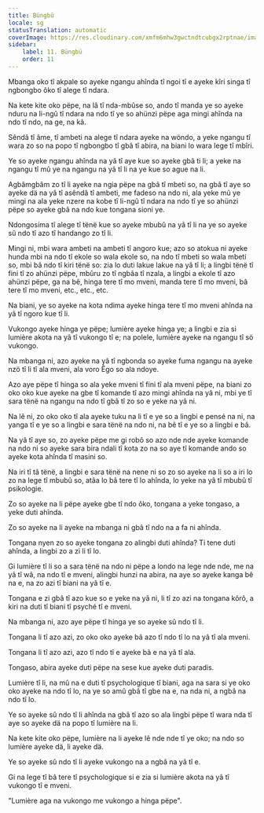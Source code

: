 ```yaml
---
title: Büngbü
locale: sg
statusTranslation: automatic
coverImage: https://res.cloudinary.com/xmfm6mhw3gwctndtcubgx2rptnae/image/upload/v1741354419/small_cover_la_gran_rebelion_28716e29d2.webp
sidebar:
    label: 11. Büngbü
    order: 11
---
```

Mbanga oko tî akpale so ayeke ngangu ahînda tî ngoi tî e ayeke kîri singa tî ngbongbo ôko tî alege tî ndara.

Na kete kite oko pëpe, na lâ tî nda-mbûse so, ando tî manda ye so ayeke nduru na li-ngû tî ndara na ndo tî ye so ahünzi pëpe aga mingi ahînda na ndo tî ndo, na ge, na kâ.

Sêndâ tî âme, tî ambeti na alege tî ndara ayeke na wöndo, a yeke ngangu tî wara zo so na popo tî ngbongbo tî gbâ tî abira, na biani lo wara lege tî mbîri.

Ye so ayeke ngangu ahînda na yâ tî aye kue so ayeke gbâ ti li; a yeke na ngangu tî mû ye na ngangu na yâ tî li na ye kue so ague na li.

Agbâmgbâm zo tî li ayeke na ngia pëpe na gbâ tî mbeti so, na gbâ tî aye so ayeke dä na yâ tî asêndâ tî ambeti, me fadeso na ndo ni, ala yeke mû ye mingi na ala yeke nzere na kobe tî li-ngû tî ndara na ndo tî ye so ahünzi pëpe so ayeke gbâ na ndo kue tongana sioni ye.

Ndongosima tî alege tî tënë kue so ayeke mbubû na yâ tî li na ye so ayeke sû ndo tî azo tî handango zo tî li.

Mingi ni, mbi wara ambeti na ambeti tî angoro kue; azo so atokua ni ayeke hunda mbi na ndo tî ekole so wala ekole so, na ndo tî mbeti so wala mbeti so, mbi bâ ndo tî kiri tënë so: zia lo duti lakue lakue na yâ tî li; a lingbi tënë tî fini tî zo ahünzi pëpe, mbûru zo tî ngbâa tî nzala, a lingbi a ekole tî azo ahünzi pëpe, ga na bê, hinga tere tî mo mveni, manda tere tî mo mveni, bâ tere tî mo mveni, etc., etc., etc.

Na biani, ye so ayeke na kota ndima ayeke hinga tere tî mo mveni ahînda na yâ tî ngoro kue tî li.

Vukongo ayeke hinga ye pëpe; lumière ayeke hinga ye; a lingbi e zia si lumière akota na yâ tî vukongo tî e; na polele, lumière ayeke na ngangu tî sö vukongo.

Na mbanga ni, azo ayeke na yâ tî ngbonda so ayeke fuma ngangu na ayeke nzö tî li tî ala mveni, ala voro Êgo so ala ndoye.

Azo aye pëpe tî hinga so ala yeke mveni tî fini tî ala mveni pëpe, na biani zo oko oko kue ayeke na gbe tî komande tî azo mingi ahînda na yâ ni, mbi ye tî sara tënë na ngangu na ndo tî gbâ tî zo so e yeke na yâ ni.

Na lê ni, zo oko oko tî ala ayeke tuku na li tî e ye so a lingbi e pensé na ni, na yanga tî e ye so a lingbi e sara tënë na ndo ni, na bê tî e ye so a lingbi e bâ.

Na yâ tî aye so, zo ayeke pëpe me gi robô so azo nde nde ayeke komande na ndo ni so ayeke sara bira ndali tî kota zo na so aye tî komande ando so ayeke kota ahînda tî masini so.

Na iri tî tâ tënë, a lingbi e sara tënë na nene ni so zo so ayeke na li so a iri lo zo na lege tî mbubû so, atâa lo bâ tere tî lo ahînda, lo yeke na yâ tî mbubû tî psikologie.

Zo so ayeke na li pëpe ayeke gbe tî ndo ôko, tongana a yeke tongaso, a yeke duti ahînda.

Zo so ayeke na li ayeke na mbanga ni gbâ tî ndo na a fa ni ahînda.

Tongana nyen zo so ayeke tongana zo alingbi duti ahînda? Ti tene duti ahînda, a lingbi zo a zi li tî lo.

Gi lumière tî li so a sara tënë na ndo ni pëpe a londo na lege nde nde, me na yâ tî wâ, na ndo tî e mveni, alingbi hunzi na abira, na aye so ayeke kanga bê na e, na zo azi tî biani na yâ tî e.

Tongana e zi gbâ tî azo kue so e yeke na yâ ni, li tî zo azi na tongana kôrô, a kiri na duti tî biani tî psyché tî e mveni.

Na mbanga ni, azo aye pëpe tî hinga ye so ayeke sû ndo tî li.

Tongana li tî azo azi, zo oko oko ayeke bâ azo tî ndo tî lo na yâ tî ala mveni.

Tongana li tî azo azi, azo tî ndo tî e ayeke bâ e na yâ tî ala.

Tongaso, abira ayeke duti pëpe na sese kue ayeke duti paradis.

Lumière tî li, na mû na e duti tî psychologique tî biani, aga na sara si ye oko oko ayeke na ndo tî lo, na ye so amû gbâ tî gbe na e, na nda ni, a ngbâ na ndo tî lo.

Ye so ayeke sû ndo tî li ahînda na gbâ tî azo so ala lingbi pëpe tî wara nda tî aye so ayeke dä na popo tî lumière na li.

Na kete kite oko pëpe, lumière na li ayeke lê nde nde tî ye oko; na ndo so lumière ayeke dä, li ayeke dä.

Ye so ayeke sû ndo tî li ayeke vukongo na a ngbâ na yâ tî e.

Gi na lege tî bâ tere tî psychologique si e zia si lumière akota na yâ tî vukongo tî e mveni.

"Lumière aga na vukongo me vukongo a hinga pëpe".

